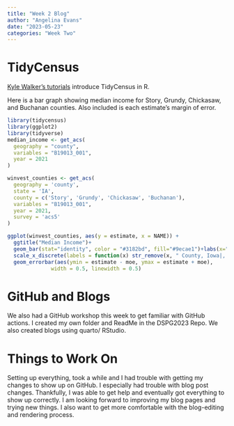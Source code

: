 ```yaml
---
title: "Week 2 Blog"
author: "Angelina Evans"
date: "2023-05-23"
categories: "Week Two"
---
```


# TidyCensus

[Kyle Walker's tutorials](https://walker-data.com/umich-workshop-2023/) introduce TidyCensus in R.

Here is a bar graph showing median income for Story, Grundy, Chickasaw, and Buchanan counties. Also included is each estimate's margin of error.

```r
library(tidycensus)
library(ggplot2)
library(tidyverse)
median_income <- get_acs(
  geography = "county",
  variables = "B19013_001",
  year = 2021
)

winvest_counties <- get_acs(
  geography = 'county',
  state = 'IA',
  county = c('Story', 'Grundy', 'Chickasaw', 'Buchanan'),
  variables = "B19013_001",
  year = 2021,
  survey = 'acs5' 
)

ggplot(winvest_counties, aes(y = estimate, x = NAME)) + 
  ggtitle("Median Income")+
  geom_bar(stat="identity", color = "#3182bd", fill="#9ecae1")+labs(x="county name",y="dollars")+
  scale_x_discrete(labels = function(x) str_remove(x, " County, Iowa|, Iowa"))+
  geom_errorbar(aes(ymin = estimate - moe, ymax = estimate + moe),
              width = 0.5, linewidth = 0.5)
```

# GitHub and Blogs

We also had a GitHub workshop this week to get familiar with GitHub actions. I created my own folder and ReadMe in the DSPG2023 Repo. We also created blogs using quarto/ RStudio.

# Things to Work On

Setting up everything, took a while and I had trouble with getting my changes to show up on GitHub. I especially had trouble with blog post changes. Thankfully, I was able to get help and eventually got everything to show up correctly. I am looking forward to improving my blog pages and trying new things. I also want to get more comfortable with the blog-editing and rendering process.
